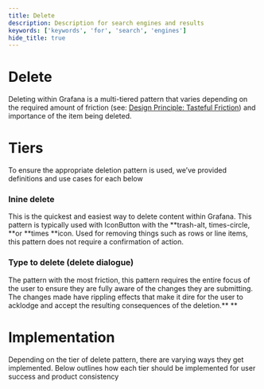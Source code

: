 ```yaml
---
title: Delete
description: Description for search engines and results
keywords: ['keywords', 'for', 'search', 'engines']
hide_title: true
---
```



# Delete <Badge text='draft' color='orange'></Badge>

Deleting within Grafana is a multi-tiered pattern that varies depending on the required amount of friction (see: [Design Principle: Tasteful Friction](/design-system/Foundations/design-principles#tasteful-friction)) and importance of the item being deleted.


# Tiers

To ensure the appropriate deletion pattern is used, we’ve provided definitions and use cases for each below

### **Inine delete**

This is the quickest and easiest way to delete content within Grafana. This pattern is typically used with IconButton with the **trash-alt, times-circle, **or **times **icon. Used for removing things such as rows or line items, this pattern does not require a confirmation of action.

### **Type to delete (delete dialogue)**

The pattern with the most friction, this pattern requires the entire focus of the user to ensure they are fully aware of the changes they are submitting. The changes made have rippling effects that make it dire for the user to acklodge and accept the resulting consequences of the deletion.** **


# Implementation

Depending on the tier of delete pattern, there are varying ways they get implemented. Below outlines how each tier should be implemented for user success and product consistency
